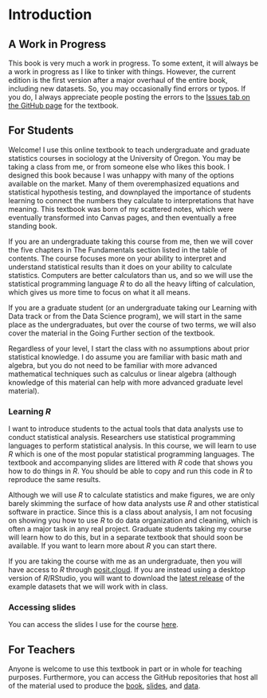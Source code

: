 # Introduction {.unnumbered}

::: {.callout-warning}
## A Work in Progress

This book is very much a work in progress. To some extent, it will always be a work in progress as I like to tinker with things. However, the current edition is the first version after a major overhaul of the entire book, including new datasets. So, you may occasionally find errors or typos. If you do, I always appreciate people posting the errors to the [Issues tab on the GitHub page](https://github.com/AaronGullickson/stat_book/issues) for the textbook. 

:::

## For Students

Welcome! I use this online textbook to teach undergraduate and graduate statistics courses in sociology at the University of Oregon. You may be taking a class from me, or from someone else who likes this book. I designed this book because I was unhappy with many of the options available on the market. Many of them overemphasized equations and statistical hypothesis testing, and downplayed the importance of students learning to connect the numbers they calculate to interpretations that have meaning. This textbook was born of my scattered notes, which were eventually transformed into Canvas pages, and then eventually a free standing book. 

If you are an undergraduate taking this course from me, then we will cover the five chapters in The Fundamentals section listed in the table of contents. The course focuses more on your ability to interpret and understand statistical results than it does on your ability to calculate statistics. Computers are better calculators than us, and so we will use the statistical programming language *R* to do all the heavy lifting of calculation, which gives us more time to focus on what it all means. 

If you are a graduate student (or an undergraduate taking our Learning with Data track or from the Data Science program), we will start in the same place as the undergraduates, but over the course of two terms, we will also cover the material in the Going Further section of the textbook.

Regardless of your level, I start the class with no assumptions about prior statistical knowledge. I do assume you are familiar with basic math and algebra, but you do not need to be familiar with more advanced mathematical techniques such as calculus or linear algebra (although knowledge of this material can help with more advanced graduate level material).

### Learning *R*

I want to introduce students to the actual tools that data analysts use to conduct statistical analysis. Researchers use statistical programming languages to perform statistical analysis. In this course, we will learn to use *R* which is one of the most popular statistical programming languages. The textbook and accompanying slides are littered with *R* code that shows you how to do things in *R*. You should be able to copy and run this code in *R* to reproduce the same results.

Although we will use *R* to calculate statistics and make figures, we are only barely skimming the surface of how data analysts use *R* and other statistical software in practice. Since this is a class about analysis, I am not focusing on showing you how to use *R* to do data organization and cleaning, which is often a major task in any real project. Graduate students taking my course will learn how to do this, but in a separate textbook that should soon be available. If you want to learn more about *R* you can start there.

If you are taking the course with me as an undergraduate, then you will have access to *R* through [posit.cloud](https://posit.cloud). If you are instead using a desktop version of *R*/RStudio, you will want to download the [latest release](https://github.com/AaronGullickson/stat_data/releases) of the example datasets that we will work with in class.

### Accessing slides

You can access the slides I use for the course [here](https://stat-analysis-slides.netlify.app).

## For Teachers

Anyone is welcome to use this textbook in part or in whole for teaching purposes. Furthermore, you can access the GitHub repositories that host all of the material used to produce the [book](https://github.com/AaronGullickson/stat_book), [slides](https://github.com/AaronGullickson/stat_book), and [data](https://github.com/AaronGullickson/stat_book). 
